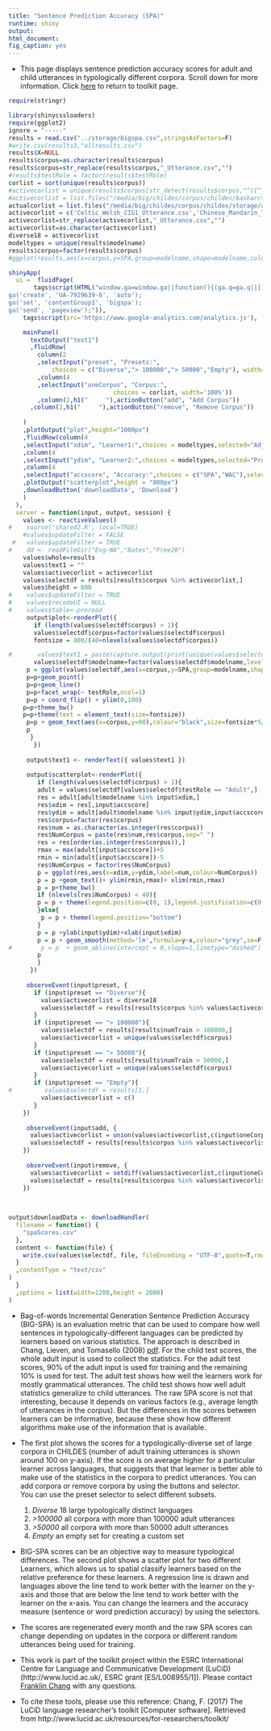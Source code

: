 ```yaml
---
title: "Sentence Prediction Accuracy (SPA)"
runtime: shiny
output: 
html_document: 
fig_caption: yes
---
```


- This page displays sentence prediction accuracy scores for adult and child utterances in typologically different corpora.  Scroll down for more information.  Click [here](../) to return to toolkit page.

```r
require(stringr)

library(shinycssloaders)
require(ggplot2)
ignore = "-----"
results = read.csv("../storage/bigspa.csv",stringsAsFactors=F)
#write.csv(results3,"allresults.csv")
results$X=NULL
results$corpus=as.character(results$corpus)
results$corpus=str_replace(results$corpus,"_Utterance.csv","")
#results$testRole = factor(results$testRole)
corlist = sort(unique(results$corpus))
#activecorlist = unique(results$corpus[str_detect(results$corpus,"^([^_]+_[^_]+)_Utterance.rds")])
#activecorlist = list.files("/media/big/childes/corpus/childes/basharcsv","*.csv")
actualcorlist = list.files("/media/big/childes/corpus/childes/storage/actualcsv","*.csv")
activecorlist = c('Celtic_Welsh_CIG1_Utterance.csv','Chinese_Mandarin_TCCM_Utterance.csv','Dutch_Groningen_Matthijs_Utterance.csv','EastAsian_Indonesian_Jakarta_Utterance.csv','EastAsian_Korean_Ryu_Utterance.csv','Eng-UK_Thomas_Utterance.csv','German_Leo_ALL_Utterance.csv','Japanese_MiiPro_Nanami_Utterance.csv','Other_Basque_Soto_Utterance.csv','Other_Farsi_Family_Utterance.csv','Other_Hebrew_BermanLong_Utterance.csv','Other_Sesotho_Demuth_Utterance.csv','Romance_Italian_Calambrone_Utterance.csv','Romance_Portuguese_Santos_Utterance.csv','Scandinavian_Danish_Plunkett_Utterance.csv','Scandinavian_Swedish_Lund_Utterance.csv','Slavic_Croatian_Kovacevic_Utterance.csv','Slavic_Serbian_SCECL_Utterance.csv')
activecorlist=str_replace(activecorlist,"_Utterance.csv","")
activecorlist=as.character(activecorlist)
diverse18 = activecorlist
modeltypes = unique(results$modelname)
results$corpus=factor(results$corpus)
#ggplot(results,aes(x=corpus,y=SPA,group=modelname,shape=modelname,colour=modelname,label=numTrain))+geom_point()+geom_line()+facet_wrap(~ testRole,ncol=1) + coord_flip() + ylim(0,100) + geom_text(aes(x=corpus,y=100),colour="black")+theme_bw()
```

```r

shinyApp(
  ui =  fluidPage(
       tags$script(HTML("window.ga=window.ga||function(){(ga.q=ga.q||[]).push(arguments)};ga.l=+new Date;
ga('create', 'UA-7929639-6', 'auto');
ga('set', 'contentGroup1', 'bigspa'); 
ga('send', 'pageview');")),
    tags$script(src='https://www.google-analytics.com/analytics.js'),

    mainPanel(
      textOutput("text1")
      ,fluidRow(
        column(2
        ,selectInput("preset", "Presets:", 
            choices = c("Diverse","> 100000","> 50000","Empty"), width='100%'))
        ,column(4
        ,selectInput("oneCorpus", "Corpus:", 
                             choices = corlist, width='100%'))
        ,column(2,h1("     "),actionButton("add", "Add Corpus"))
      ,column(2,h1("     "),actionButton("remove", "Remove Corpus"))
      
    )
    ,plotOutput("plot",height="1000px")
    ,fluidRow(column(4
    ,selectInput("xdim", "Learner1:",choices = modeltypes,selected="AdjLearner"))
    ,column(4
    ,selectInput("ydim", "Learner2:",choices = modeltypes,selected="ProminenceLearner"))
    ,column(4
    ,selectInput("accscore", "Accuracy:",choices = c("SPA","WAC"),selected="SPA")))
    ,plotOutput("scatterplot",height = "800px")
    ,downloadButton('downloadData', 'Download')
    )
  ),
  server = function(input, output, session) {
    values <- reactiveValues()
#    source('shared2.R', local=TRUE)
    #values$updateFilter = FALSE
 #   values$updateFilter = TRUE
#    dd <- readFileDir("Eng-NA","Bates","Free20")
    values$whole=results
    values$text1 = ""
    values$activecorlist = activecorlist
    values$selectdf = results[results$corpus %in% activecorlist,]
    values$height = 800
#    values$updateFilter = TRUE
#    values$recodeUI = NULL
#    values$table<-preread
     output$plot<-renderPlot({
       if (length(values$selectdf$corpus) > 1){
       values$selectdf$corpus=factor(values$selectdf$corpus)
       fontsize = 800/(40+nlevels(values$selectdf$corpus))

#       values$text1 = paste(capture.output(print(unique(values$selectdf$corpus))),collapse=",") 
       values$selectdf$modelname=factor(values$selectdf$modelname,levels=c("ChanceLearner","BigramLearner","TrigramLearner", "AdjLearner", "ProminenceLearner","AdjPromLearner" ))
     p = ggplot(values$selectdf,aes(x=corpus,y=SPA,group=modelname,shape=modelname,colour=modelname,label=numTrain))
     p=p+geom_point()
     p=p+geom_line()
     p=p+facet_wrap(~ testRole,ncol=1) 
     p=p + coord_flip() + ylim(0,100) 
    p=p+theme_bw()
    p=p+theme(text = element_text(size=fontsize))
     p=p + geom_text(aes(x=corpus,y=90),colour="black",size=fontsize*5/14)
     p
      }
       })
     
     output$text1 <- renderText({ values$text1 })
     
     output$scatterplot<-renderPlot({
        if (length(values$selectdf$corpus) > 1){
        adult = values$selectdf[values$selectdf$testRole == "Adult",]
        res = adult[adult$modelname %in% input$xdim,]
        res$xdim = res[,input$accscore] 
        res$ydim = adult[adult$modelname %in% input$ydim,input$accscore]
        res$corpus=factor(res$corpus)
        res$num = as.character(as.integer(res$corpus))
        res$NumCorpus = paste(res$num,res$corpus,sep=" ")
        res = res[order(as.integer(res$corpus)),]
        rmax = max(adult[input$accscore])+5
        rmin = min(adult[input$accscore])-5
        res$NumCorpus = factor(res$NumCorpus)
        p = ggplot(res,aes(x=xdim,y=ydim,label=num,colour=NumCorpus))
        p = p +geom_text()+ ylim(rmin,rmax)+ xlim(rmin,rmax)
        p = p+theme_bw()
        if (nlevels(res$NumCorpus) < 40){
        p = p + theme(legend.position=c(0, 1),legend.justification=c(0,1))
        }else{
         p = p + theme(legend.position="bottom")
        }
        p = p +ylab(input$ydim)+xlab(input$xdim)
        p = p + geom_smooth(method='lm',formula=y~x,colour="grey",se=F,linetype="dashed")
#        p = p  + geom_abline(intercept = 0,slope=1,linetype="dashed")
        p
        }
      })
     
     observeEvent(input$preset, {
       if (input$preset == "Diverse"){
         values$activecorlist = diverse18
         values$selectdf = results[results$corpus %in% values$activecorlist,]
       }
       if (input$preset == "> 100000"){
         values$selectdf = results[results$numTrain > 100000,]
         values$activecorlist = unique(values$selectdf$corpus)
       }
       if (input$preset == "> 50000"){
         values$selectdf = results[results$numTrain > 50000,]
         values$activecorlist = unique(values$selectdf$corpus)
       }
       if (input$preset == "Empty"){
#         values$selectdf = results[1,]
         values$activecorlist = c()
       }
    })
     
     observeEvent(input$add, {
      values$activecorlist = union(values$activecorlist,c(input$oneCorpus))
      values$selectdf = results[results$corpus %in% values$activecorlist,]
    })
     
     observeEvent(input$remove, {
      values$activecorlist = setdiff(values$activecorlist,c(input$oneCorpus))
      values$selectdf = results[results$corpus %in% values$activecorlist,]
    })
     
     

output$downloadData <- downloadHandler(
  filename = function() { 
    "spaScores.csv"
  },
  content <- function(file) {
    write.csv(values$selectdf, file, fileEncoding = "UTF-8",quote=T,row.names = F)
  }
  ,contentType = "text/csv"
)
  }
  ,options = list(width=1200,height = 2000)
)
```

- Bag-of-words Incremental Generation Sentence Prediction Accuracy (BIG-SPA) is an evaluation metric that can be used to compare how well sentences in typologically-different languages can be predicted by learners based on various statistics.  The approach is described in Chang, Lieven, and Tomasello (2008) <a href="https://sites.google.com/site/sentenceproductionmodel/cv/chang%2Clieven%2Ctomasello%2C2008.pdf?attredirects=0">pdf</a>.  For the child test scores, the whole adult input is used to collect the statistics.  For the adult test scores, 90% of the adult input is used for training and the remaining 10% is used for test. The adult test shows how well the learners work for mostly grammatical utterances.  The child test shows how well adult statistics generalize to child utterances.  The raw SPA score is not that interesting, because it depends on various factors (e.g., average length of utterances in the corpus).  But the differences in the scores between learners can be informative, because these show how different algorithms make use of the information that is available.

- The first plot shows the scores for a typologically-diverse set of large corpora in CHILDES (number of adult training utterances is shown around 100 on y-axis).  If the score is on average higher for a particular learner across languages, that suggests that that learner is better able to make use of the statistics in the corpora to predict utterances.  You can add corpora or remove corpora by using the buttons and selector.  
You can use the preset selector to select different subsets.
    1. _Diverse_ 18 large typologically distinct languages
    2. _>100000_ all corpora with more than 100000 adult utterances
    3. _>50000_ all corpora with more than 50000 adult utterances
    4. _Empty_ an empty set for creating a custom set

- BIG-SPA scores can be an objective way to measure typological differences. The second plot shows a scatter plot for two different Learners, which allows us to spatial classify learners based on the relative preference for these learners.  A regression line is drawn and languages above the line tend to work better with the learner on the y-axis and those that are below the line tend to work better with the learner on the x-axis.  You can change the learners and the accuracy measure (sentence or word prediction accuracy) by using the selectors. 

- The scores are regenerated every month and the raw SPA scores can change depending on updates in the corpora or different random utterances being used for training.

- This work is part of the toolkit project within the ESRC International Centre for Language and Communicative Development (LuCiD) (http://www.lucid.ac.uk/, ESRC grant [ES/L008955/1]).  Please contact [Franklin Chang](https://sites.google.com/site/sentenceproductionmodel/cv) with any questions.

- To cite these tools, please use this reference: Chang, F. (2017) The LuCiD language researcher's toolkit [Computer software]. Retrieved from http://www.lucid.ac.uk/resources/for-researchers/toolkit/
